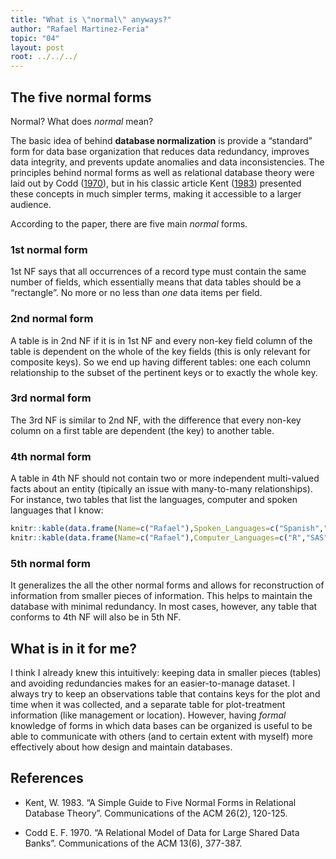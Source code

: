 ```yaml
---
title: "What is \"normal\" anyways?"
author: "Rafael Martinez-Feria"
topic: "04"
layout: post
root: ../../../
---
```

## The five normal forms

Normal? What does _normal_ mean? 

The basic idea of behind **database normalization** is provide a "standard" form for data base organization that reduces data redundancy, improves data integrity, and prevents update anomalies and data inconsistencies. The principles behind normal forms as well as relational database theory were laid out by Codd ([1970]( https://www.seas.upenn.edu/~zives/03f/cis550/codd.pdf)), but in his classic article Kent ([1983](http://www.iai.uni-bonn.de/III/lehre/vorlesungen/TDWA/WS07/1.pdf)) presented these concepts in much simpler terms, making it accessible to a larger audience.

According to the paper, there are five main *normal* forms. 

### 1st normal form
1st NF says that all occurrences of a record type must contain the same number of fields, which essentially means that data tables should be a "rectangle". No more or no less than _one_ data items per field. 

### 2nd normal form

A table is in 2nd NF if it is in 1st NF and every non-key field column of the table is dependent on the whole of the key fields (this is only relevant for composite keys). So we end up having different tables: one each column relationship to the subset of the pertinent keys or to exactly the whole key.

### 3rd normal form
The 3rd NF is similar to 2nd NF, with the difference that every non-key column on a first table are  dependent (the key) to another table.

### 4th normal form
A table in 4th NF should not contain two or more independent multi-valued facts about an entity (tipically an issue with many-to-many relationships). For instance, two tables that list the languages, computer and spoken languages that I know:

```r


knitr::kable(data.frame(Name=c("Rafael"),Spoken_Languages=c("Spanish","English")),caption = "Table A.")
knitr::kable(data.frame(Name=c("Rafael"),Computer_Languages=c("R","SAS","Javacript","HTML","...SQL?")), caption = "Table B.")
```

### 5th normal form 

It generalizes the all the other normal forms and allows for reconstruction of information from smaller pieces of information. This helps to maintain the database with minimal redundancy. In most cases, however, any table that conforms to 4th NF will also be in 5th NF. 


## What is in it for me?

I think I already knew this intuitively: keeping data in smaller pieces (tables) and avoiding redundancies makes for an easier-to-manage dataset. I always try to keep an observations table that contains keys for the plot and time when it was collected, and a separate table for plot-treatment information (like management or location). However, having _formal_ knowledge of forms in which data bases can be organized is useful to be able to communicate with others (and to certain extent with myself) more effectively about how design and maintain databases.

## References

- Kent, W. 1983. "A Simple Guide to Five Normal Forms in Relational Database Theory". Communications of the ACM 26(2), 120-125.

- Codd E. F. 1970. "A Relational Model of Data for Large Shared Data Banks". Communications of the ACM 13(6), 377-387.


